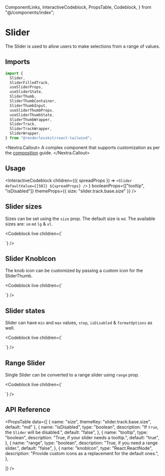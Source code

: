   ComponentLinks,
  InteractiveCodeblock,
  PropsTable,
  Codeblock,
} from "@/components/index";

# Slider

The Slider is used to allow users to make selections from a range of values.

<ComponentLinks github="slider" theme="slider" story="forms-slider" />

## Imports

```js
import {
  Slider,
  SliderFilledTrack,
  useSliderProps,
  useSliderState,
  SliderThumb,
  SliderThumbContainer,
  SliderThumbInput,
  useSliderThumbProps,
  useSliderThumbState,
  SliderThumbWrapper,
  SliderTrack,
  SliderTrackWrapper,
  SliderWrapper,
} from "@renderlesskit/react-tailwind";
```

<Nextra.Callout>
  A complex component that supports customization as per the
  [composition](/docs/composition) guide.
</Nextra.Callout>

## Usage

<InteractiveCodeblock
  children={({ spreadProps }) =>
    `<Slider defaultValue={[50]} ${spreadProps} />`
  }
  booleanProps={["tooltip", "isDisabled"]}
  themeProps={{ size: "slider.track.base.size" }}
/>

## Slider sizes

Sizes can be set using the `size` prop. The default size is `md`. The available
sizes are: `sm` `md` `lg` & `xl`.

<Codeblock
  live
  children={`
<div className="inline-flex flex-col space-y-2">
  <Slider size="sm" defaultValue={[50]} />
  <Slider size="md" defaultValue={[50]} />
  <Slider size="lg" defaultValue={[50]} />
  <Slider size="xl" defaultValue={[50]} />
</div>
`}
/>

## Slider KnobIcon

The knob icon can be customized by passing a custom icon for the SliderThumb.

<Codeblock
  live
  children={`
<div className="inline-flex flex-col space-y-2">
  <Slider size="md" defaultValue={[50]} knobIcon={SliderDefaultKnobIcon} />
</div>
`}
/>

## Slider states

Slider can have `min` and `max` values, `step`, `isDisabled` & `formatOptions`
as well.

<Codeblock
  live
  children={`
<div className="inline-flex flex-col space-y-2">
  <Slider size="md" defaultValue={[50]} minValue={20} maxValue={80} />
  <Slider size="md" defaultValue={[50]} minValue={20} maxValue={80} step={10} />
  <Slider size="md" defaultValue={[50]} minValue={20} maxValue={80} step={10} isDisabled={true} />
  <Slider size="md" defaultValue={[50]} formatOptions={{
      style: "unit",
      unit: "celsius",
      unitDisplay: "narrow",
    }} />
</div>
`}
/>

## Range Slider

Single Slider can be converted to a range slider using `range` prop.

<Codeblock
  live
  children={`
<div className="inline-flex flex-col space-y-2">
  <Slider size="md" defaultValue={[33, 66]} range />
</div>
`}
/>

## API Reference

<PropsTable
  data={[
    { name: "size", themeKey: "slider.track.base.size", default: "md" },
    {
      name: "isDisabled",
      type: "boolean",
      description: "If `true`, the `Slider` will be disabled.",
      default: "false",
    },
    {
      name: "tooltip",
      type: "boolean",
      description: "True, if your slider needs a tooltip.",
      default: "true",
    },
    {
      name: "range",
      type: "boolean",
      description: "True, if you need a range slider.",
      default: "false",
    },
    {
      name: "knobIcon",
      type: "React.ReactNode",
      description: "Provide custom icons as a replacement for the default ones.",
    },

]} />

